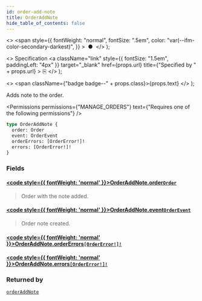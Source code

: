 ```yaml
---
id: order-add-note
title: OrderAddNote
hide_table_of_contents: false
---
```


  <>
    <span
      style={{
        fontWeight: "normal",
        fontSize: ".5em",
        color: "var(--ifm-color-secondary-darkest)",
      }}
    >
      &nbsp;●&nbsp;
    </span>
  </>
);

  <>
    Specification
    <a
      className="link"
      style={{ fontSize: "1.5em", paddingLeft: "4px" }}
      target="\_blank"
      href={props.url}
      title={"Specified by " + props.url}
    >
      ⎘
    </a>
  </>
);

  <>
    <span className={"badge badge--" + props.class}>{props.text}</span>
  </>
);

Adds note to the order.

<Permissions
  permissions={"MANAGE_ORDERS"}
  text={"Requires one of the following permissions"}
/>

```graphql
type OrderAddNote {
  order: Order
  event: OrderEvent
  orderErrors: [OrderError!]!
  errors: [OrderError!]!
}
```

### Fields

#### [<code style={{ fontWeight: 'normal' }}>OrderAddNote.<b>order</b></code>](#)<Bullet />[`Order`](../../../api-reference/orders/objects/order) <Badge class="secondary" text="object"/>

> Order with the note added.

#### [<code style={{ fontWeight: 'normal' }}>OrderAddNote.<b>event</b></code>](#)<Bullet />[`OrderEvent`](../../../api-reference/orders/objects/order-event) <Badge class="secondary" text="object"/>

> Order note created.

#### [<code style={{ fontWeight: 'normal' }}>OrderAddNote.<b>orderErrors</b></code>](#)<Bullet />[`[OrderError!]!`](../../../api-reference/orders/objects/order-error) <Badge class="secondary" text="non-null"/> <Badge class="secondary" text="object"/>

>

#### [<code style={{ fontWeight: 'normal' }}>OrderAddNote.<b>errors</b></code>](#)<Bullet />[`[OrderError!]!`](../../../api-reference/orders/objects/order-error) <Badge class="secondary" text="non-null"/> <Badge class="secondary" text="object"/>

>

### Returned by

[`orderAddNote`](../../../api-reference/orders/mutations/order-add-note) <Badge class="secondary" text="mutation"/>

